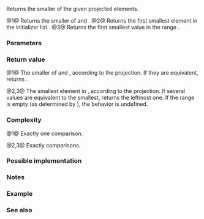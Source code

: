 {{cpp/ranges/title|min}}
{{cpp/algorithm/ranges/navbar}}
{{dcl begin}}
{{dcl header|algorithm}}
{{dcl h|Call signature}}
{{dcl|num=1|since=c++20|1=
template&lt; class T, class Proj = std::identity,
          std::indirect_strict_weak_order&lt;
              std::projected&lt;const T*, Proj&gt;&gt; Comp = ranges::less &gt;
constexpr const T&amp;
    min( const T&amp; a, const T&amp; b, Comp comp = {}, Proj proj = {} );
}}
{{dcl|num=2|since=c++20|1=
template&lt; std::copyable T, class Proj = std::identity,
          std::indirect_strict_weak_order&lt;
              std::projected&lt;const T*, Proj&gt;&gt; Comp = ranges::less &gt;
constexpr T
    min( std::initializer_list&lt;T&gt; r, Comp comp = {}, Proj proj = {} );
}}
{{dcl|num=3|since=c++20|1=
template&lt; ranges::input_range R, class Proj = std::identity,
          std::indirect_strict_weak_order&lt;
              std::projected&lt;ranges::iterator_t&lt;R&gt;, Proj&gt;&gt; Comp = ranges::less &gt;
requires std::indirectly_copyable_storable&lt;ranges::iterator_t&lt;R&gt;,
                                           ranges::range_value_t&lt;R&gt;*&gt;
constexpr ranges::range_value_t&lt;R&gt;
    min( R&amp;&amp; r, Comp comp = {}, Proj proj = {} );
}}
{{dcl end}}

Returns the smaller of the given projected elements.

@1@ Returns the smaller of {{c|a}} and {{c|b}}.
@2@ Returns the first smallest element in the initializer list {{c|r}}.
@3@ Returns the first smallest value in the range {{c|r}}.

{{cpp/ranges/niebloid}}

===Parameters===
{{par begin}}
{{par|a, b|the values to compare}}
{{par|r|the range of values to compare}}
{{par|comp|comparison to apply to the projected elements}}
{{par|proj|projection to apply to the elements}}
{{par end}}

===Return value===
@1@ The smaller of {{c|a}} and {{c|b}}, according to the projection. If they are equivalent, returns {{c|a}}.

@2,3@ The smallest element in {{c|r}}, according to the projection. If several values are equivalent to the smallest, returns the leftmost one. If the range is empty (as determined by {{c|ranges::distance(r)}}), the behavior is undefined.

===Complexity===
@1@ Exactly one comparison.

@2,3@ Exactly {{c|ranges::distance(r) - 1}} comparisons.

===Possible implementation===
{{eq fun
|1=
struct min_fn
{
    template&lt;class T, class Proj = std::identity,
             std::indirect_strict_weak_order&lt;
                 std::projected&lt;const T*, Proj&gt;&gt; Comp = ranges::less&gt;
    constexpr
    const T&amp; operator()(const T&amp; a, const T&amp; b, Comp comp = {}, Proj proj = {}) const
    {
        return std::invoke(comp, std::invoke(proj, b), std::invoke(proj, a)) ? b : a;
    }

    template&lt;std::copyable T, class Proj = std::identity,
             std::indirect_strict_weak_order&lt;
                 std::projected&lt;const T*, Proj&gt;&gt; Comp = ranges::less&gt;
    constexpr
    T operator()(std::initializer_list&lt;T&gt; r, Comp comp = {}, Proj proj = {}) const
    {
        return *ranges::min_element(r, std::ref(comp), std::ref(proj));
    }

    template&lt;ranges::input_range R, class Proj = std::identity,
             std::indirect_strict_weak_order&lt;
                  std::projected&lt;ranges::iterator_t&lt;R&gt;, Proj&gt;&gt; Comp = ranges::less&gt;
    requires std::indirectly_copyable_storable&lt;ranges::iterator_t&lt;R&gt;,
                                               ranges::range_value_t&lt;R&gt;*&gt;
    constexpr
    ranges::range_value_t&lt;R&gt; operator()(R&amp;&amp; r, Comp comp = {}, Proj proj = {}) const
    {
        using V = ranges::range_value_t&lt;R&gt;;
        if constexpr (ranges::forward_range&lt;R&gt;)
            return
                static_cast&lt;V&gt;(*ranges::min_element(r, std::ref(comp), std::ref(proj)));
        else
        {
            auto i = ranges::begin(r);
            auto s = ranges::end(r);
            V m(*i);
            while (++i != s)
                if (std::invoke(comp, std::invoke(proj, *i), std::invoke(proj, m)))
                    m = *i;
            return m;
        }
    }
};

inline constexpr min_fn min;
}}

===Notes===
{{cpp/algorithm/minmax_danger_note|ranges::min}}

===Example===
{{example
|code=
#include &lt;algorithm&gt;
#include &lt;iostream&gt;
#include &lt;string&gt;

int main()
{
    namespace ranges = std::ranges;
    using namespace std::string_view_literals;

    std::cout &lt;&lt; "smaller of 1 and 9999: " &lt;&lt; ranges::min(1, 9999) &lt;&lt; '\n'
              &lt;&lt; "smaller of 'a', and 'b': '" &lt;&lt; ranges::min('a', 'b') &lt;&lt; "'\n"
              &lt;&lt; "shortest of \"foo\", \"bar\", and \"hello\": \""
              &lt;&lt; ranges::min({"foo"sv, "bar"sv, "hello"sv}, {},
                             &amp;std::string_view::size) &lt;&lt; "\"\n";
}
|output=
smaller of 1 and 9999: 1
smaller of 'a', and 'b': 'a'
shortest of "foo", "bar", and "hello": "foo"
}}

===See also===
{{dsc begin}}
{{dsc inc|cpp/algorithm/ranges/dsc max}}
{{dsc inc|cpp/algorithm/ranges/dsc minmax}}
{{dsc inc|cpp/algorithm/ranges/dsc min_element}}
{{dsc inc|cpp/algorithm/ranges/dsc clamp}}
{{dsc inc|cpp/algorithm/dsc min}}
{{dsc end}}

{{langlinks|de|es|fr|it|ja|pt|ru|zh}}
